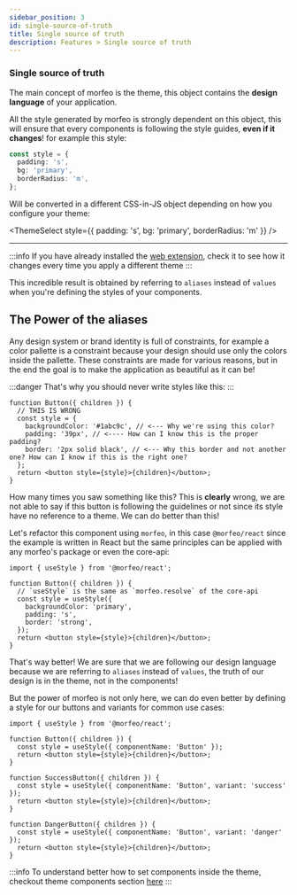 ```yaml
---
sidebar_position: 3
id: single-source-of-truth
title: Single source of truth
description: Features > Single source of truth
---
```



### Single source of truth

The main concept of morfeo is the theme, this object contains the **design language** of your application.

All the style generated by morfeo is strongly dependent on this object, this will ensure that every components is following the style guides, **even if it changes**! for example this style:

```typescript title="morfeo style object"
const style = {
  padding: 's',
  bg: 'primary',
  borderRadius: 'm',
};
```

Will be converted in a different CSS-in-JS object depending on how you configure your theme:

<ThemeSelect style={{ padding: 's', bg: 'primary', borderRadius: 'm' }} />

---

:::info
If you have already installed the [web extension](https://chrome.google.com/webstore/detail/morfeo/phhhjdmeicikchjnpepljcdgbmipipcl), check it to see how it changes every time you apply a different theme
:::

This incredible result is obtained by referring to `aliases` instead of `values` when you're defining the styles of your components.

## The Power of the aliases

Any design system or brand identity is full of constraints, for example a color pallette is a constraint because your design should use only the colors inside the pallette.
These constraints are made for various reasons, but in the end the goal is to make the application as beautiful as it can be!

:::danger
That's why you should never write styles like this:
:::

```tsx {3-7}
function Button({ children }) {
  // THIS IS WRONG
  const style = {
    backgroundColor: '#1abc9c', // <--- Why we're using this color?
    padding: '39px', // <---- How can I know this is the proper padding?
    border: '2px solid black', // <--- Why this border and not another one? How can I know if this is the right one?
  };
  return <button style={style}>{children}</button>;
}
```

How many times you saw something like this? This is **clearly** wrong, we are not able to say if this button is following the guidelines or not since its style have no reference to a theme.
We can do better than this!

Let's refactor this component using `morfeo`, in this case `@morfeo/react` since the example is written in React but the same principles can be applied with any morfeo's package or even the core-api:

```tsx {1,5-9}
import { useStyle } from '@morfeo/react';

function Button({ children }) {
  // `useStyle` is the same as `morfeo.resolve` of the core-api
  const style = useStyle({
    backgroundColor: 'primary',
    padding: 's',
    border: 'strong',
  });
  return <button style={style}>{children}</button>;
}
```

That's way better! We are sure that we are following our design language because we are referring to `aliases` instead of `values`,
the truth of our design is in the theme, not in the components!

But the power of morfeo is not only here, we can do even better by defining a style for our buttons and variants for common use cases:

```tsx {4,9,14}
import { useStyle } from '@morfeo/react';

function Button({ children }) {
  const style = useStyle({ componentName: 'Button' });
  return <button style={style}>{children}</button>;
}

function SuccessButton({ children }) {
  const style = useStyle({ componentName: 'Button', variant: 'success' });
  return <button style={style}>{children}</button>;
}

function DangerButton({ children }) {
  const style = useStyle({ componentName: 'Button', variant: 'danger' });
  return <button style={style}>{children}</button>;
}
```

:::info
To understand better how to set components inside the theme, checkout theme components section [here](../ThemeSpecification/components.mdx)
:::
